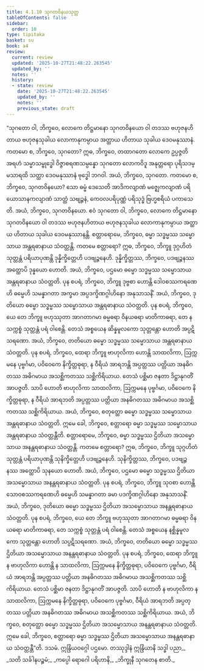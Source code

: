 ```yaml
---
title: 4.1.10 သုဂတဝိနယသုတ္တ
tableOfContents: false
sidebar:
  order: 10
type: tipitaka
basket: su
book: a4
review:
  current: review
  updated: '2025-10-27T21:48:22.263545'
  updated_by: ''
  notes: ''
  history:
  - state: review
    date: '2025-10-27T21:48:22.263545'
    updated_by: ''
    notes: ''
    previous_state: draft
---
```



<ReviewStatus review={frontmatter.review} showDetails={true} />

<HypothesisAnnotation frontmatter={frontmatter} />

<DynamicBreadcrumb />

<Division number="160" book="a4" e="ch" v="15" p="464">

<Paragraph number="940" book="a4">
“သုဂတော ဝါ, ဘိက္ခဝေ, လောကေ တိဋ္ဌမာနော သုဂတဝိနယော ဝါ တဒဿ ဗဟုဇနဟိတာယ ဗဟုဇနသုခါယ လောကာနုကမ္ပာယ အတ္ထာယ ဟိတာယ သုခါယ ဒေဝမနုဿာနံ.
</Paragraph>

<Paragraph number="941" book="a4">
ကတမော စ, ဘိက္ခဝေ, သုဂတော? ဣဓ, ဘိက္ခဝေ, တထာဂတော လောကေ ဥပ္ပဇ္ဇတိ အရဟံ သမ္မာသမ္ဗုဒ္ဓေါ ဝိဇ္ဇာစရဏသမ္ပန္နော သုဂတော လောကဝိဒူ အနုတ္တရော ပုရိသဒမ္မသာရထိ သတ္ထာ ဒေဝမနုဿာနံ ဗုဒ္ဓေါ ဘဂဝါ. အယံ, ဘိက္ခဝေ, သုဂတော.
</Paragraph>

<Paragraph number="942" book="a4">
ကတမော စ, ဘိက္ခဝေ, သုဂတဝိနယော? သော ဓမ္မံ ဒေသေတိ အာဒိကလျာဏံ မဇ္ဈေကလျာဏံ ပရိယောသာနကလျာဏံ သာတ္ထံ သဗျဉ္ဇနံ, ကေဝလပရိပုဏ္ဏံ ပရိသုဒ္ဓံ ဗြဟ္မစရိယံ ပကာသေတိ. အယံ, ဘိက္ခဝေ, သုဂတဝိနယော. ဧဝံ သုဂတော ဝါ, ဘိက္ခဝေ, လောကေ တိဋ္ဌမာနော သုဂတဝိနယော ဝါ တဒဿ ဗဟုဇနဟိတာယ ဗဟုဇနသုခါယ လောကာနုကမ္ပာယ အတ္ထာယ ဟိတာယ သုခါယ ဒေဝမနုဿာနန္တိ.
</Paragraph>

<Paragraph number="943" book="a4">
စတ္တာရောမေ, ဘိက္ခဝေ, ဓမ္မာ သဒ္ဓမ္မဿ သမ္မောသာယ အန္တရဓာနာယ သံဝတ္တန္တိ. ကတမေ စတ္တာရော? ဣဓ, ဘိက္ခဝေ, ဘိက္ခူ ဒုဂ္ဂဟိတံ သုတ္တန္တံ ပရိယာပုဏန္တိ ဒုန္နိက္ခိတ္တေဟိ ပဒဗျဉ္ဇနေဟိ. ဒုန္နိက္ခိတ္တဿ, ဘိက္ခဝေ, ပဒဗျဉ္ဇနဿ အတ္ထောပိ ဒုန္နယော ဟောတိ. အယံ, ဘိက္ခဝေ, ပဌမော ဓမ္မော သဒ္ဓမ္မဿ သမ္မောသာယ အန္တရဓာနာယ သံဝတ္တတိ.
</Paragraph>

<Paragraph number="944" book="a4">
ပုန စပရံ, ဘိက္ခဝေ, ဘိက္ခူ ဒုဗ္ဗစာ ဟောန္တိ ဒေါဝစဿကရဏေဟိ ဓမ္မေဟိ သမန္နာဂတာ အက္ခမာ အပ္ပဒက္ခိဏဂ္ဂါဟိနော အနုသာသနိံ. အယံ, ဘိက္ခဝေ, ဒုတိယော ဓမ္မော သဒ္ဓမ္မဿ သမ္မောသာယ အန္တရဓာနာယ သံဝတ္တတိ.
</Paragraph>

<Paragraph number="945" book="a4">
ပုန စပရံ, ဘိက္ခဝေ, ယေ တေ ဘိက္ခူ ဗဟုဿုတာ အာဂတာဂမာ ဓမ္မဓရာ ဝိနယဓရာ မာတိကာဓရာ, တေ န သက္ကစ္စံ သုတ္တန္တံ ပရံ ဝါစေန္တိ. တေသံ အစ္စယေန ဆိန္နမူလကော သုတ္တန္တော ဟောတိ အပ္ပဋိသရဏော. အယံ, ဘိက္ခဝေ, တတိယော ဓမ္မော သဒ္ဓမ္မဿ သမ္မောသာယ အန္တရဓာနာယ သံဝတ္တတိ.
</Paragraph>

<Paragraph number="946" book="a4">
ပုန စပရံ, ဘိက္ခဝေ, ထေရာ ဘိက္ခူ ဗာဟုလိကာ ဟောန္တိ သာထလိကာ, ဩက္ကမနေ ပုဗ္ဗင်္ဂမာ, ပဝိဝေကေ နိက္ခိတ္တဓုရာ, န ဝီရိယံ အာရဘန္တိ အပ္ပတ္တဿ ပတ္တိယာ အနဓိဂတဿ အဓိဂမာယ အသစ္ဆိကတဿ သစ္ဆိကိရိယာယ. တေသံ ပစ္ဆိမာ ဇနတာ ဒိဋ္ဌာနုဂတိံ အာပဇ္ဇတိ. သာပိ ဟောတိ ဗာဟုလိကာ သာထလိကာ, ဩက္ကမနေ ပုဗ္ဗင်္ဂမာ, ပဝိဝေကေ နိက္ခိတ္တဓုရာ, န ဝီရိယံ အာရဘတိ အပ္ပတ္တဿ ပတ္တိယာ အနဓိဂတဿ အဓိဂမာယ အသစ္ဆိကတဿ သစ္ဆိကိရိယာယ. အယံ, ဘိက္ခဝေ, စတုတ္ထော ဓမ္မော သဒ္ဓမ္မဿ သမ္မောသာယ အန္တရဓာနာယ သံဝတ္တတိ. ဣမေ ခေါ, ဘိက္ခဝေ, စတ္တာရော ဓမ္မာ သဒ္ဓမ္မဿ သမ္မောသာယ အန္တရဓာနာယ သံဝတ္တန္တီတိ.
</Paragraph>

<Paragraph number="947" book="a4">
စတ္တာရောမေ, ဘိက္ခဝေ, ဓမ္မာ သဒ္ဓမ္မဿ ဌိတိယာ အသမ္မောသာယ အနန္တရဓာနာယ သံဝတ္တန္တိ. ကတမေ စတ္တာရော? ဣဓ, ဘိက္ခဝေ, ဘိက္ခူ သုဂ္ဂဟိတံ သုတ္တန္တံ ပရိယာပုဏန္တိ သုနိက္ခိတ္တေဟိ ပဒဗျဉ္ဇနေဟိ. သုနိက္ခိတ္တဿ, ဘိက္ခဝေ, ပဒဗျဉ္ဇနဿ အတ္ထောပိ သုနယော ဟောတိ. အယံ, ဘိက္ခဝေ, ပဌမော ဓမ္မော သဒ္ဓမ္မဿ ဌိတိယာ အသမ္မောသာယ အနန္တရဓာနာယ သံဝတ္တတိ.
</Paragraph>

<Paragraph number="948" book="a4">
ပုန စပရံ, ဘိက္ခဝေ, ဘိက္ခူ သုဝစာ ဟောန္တိ သောဝစဿကရဏေဟိ ဓမ္မေဟိ သမန္နာဂတာ ခမာ ပဒက္ခိဏဂ္ဂါဟိနော အနုသာသနိံ. အယံ, ဘိက္ခဝေ, ဒုတိယော ဓမ္မော သဒ္ဓမ္မဿ ဌိတိယာ အသမ္မောသာယ အနန္တရဓာနာယ သံဝတ္တတိ.
</Paragraph>

<Paragraph number="949" book="a4">
ပုန စပရံ, ဘိက္ခဝေ, ယေ တေ ဘိက္ခူ ဗဟုဿုတာ အာဂတာဂမာ ဓမ္မဓရာ ဝိနယဓရာ မာတိကာဓရာ, တေ သက္ကစ္စံ သုတ္တန္တံ ပရံ ဝါစေန္တိ. တေသံ အစ္စယေန နစ္ဆိန္နမူလကော သုတ္တန္တော ဟောတိ သပ္ပဋိသရဏော. အယံ, ဘိက္ခဝေ, တတိယော ဓမ္မော သဒ္ဓမ္မဿ ဌိတိယာ အသမ္မောသာယ အနန္တရဓာနာယ သံဝတ္တတိ.
</Paragraph>

<Paragraph number="950" book="a4">
ပုန စပရံ, ဘိက္ခဝေ, ထေရာ ဘိက္ခူ န ဗာဟုလိကာ ဟောန္တိ န သာထလိကာ, ဩက္ကမနေ နိက္ခိတ္တဓုရာ, ပဝိဝေကေ ပုဗ္ဗင်္ဂမာ, ဝီရိယံ အာရဘန္တိ အပ္ပတ္တဿ ပတ္တိယာ အနဓိဂတဿ အဓိဂမာယ အသစ္ဆိကတဿ သစ္ဆိကိရိယာယ. တေသံ ပစ္ဆိမာ ဇနတာ ဒိဋ္ဌာနုဂတိံ အာပဇ္ဇတိ. သာပိ ဟောတိ န ဗာဟုလိကာ န သာထလိကာ, ဩက္ကမနေ နိက္ခိတ္တဓုရာ, ပဝိဝေကေ ပုဗ္ဗင်္ဂမာ, ဝီရိယံ အာရဘတိ အပ္ပတ္တဿ ပတ္တိယာ အနဓိဂတဿ အဓိဂမာယ အသစ္ဆိကတဿ သစ္ဆိကိရိယာယ. အယံ, ဘိက္ခဝေ, စတုတ္ထော ဓမ္မော သဒ္ဓမ္မဿ ဌိတိယာ အသမ္မောသာယ အနန္တရဓာနာယ သံဝတ္တတိ. ဣမေ ခေါ, ဘိက္ခဝေ, စတ္တာရော ဓမ္မာ သဒ္ဓမ္မဿ ဌိတိယာ အသမ္မောသာယ အနန္တရဓာနာယ သံဝတ္တန္တီ”တိ.

</Paragraph>
</Division>

<Paragraph number="951" type="center" book="a4">
ဒသမံ.



</Paragraph>

<Paragraph number="952" type="center" book="a4">
ဣန္ဒြိယဝဂ္ဂေါ ပဌမော.



</Paragraph>

<Paragraph number="953" type="center" book="a4">
တဿုဒ္ဒါနံ


</Paragraph>

<Paragraph number="954" type="verses" book="a4">
ဣန္ဒြိယာနိ သဒ္ဓါ ပညာ,_  
_သတိ သင်္ခါနပဉ္စမံ;_  
_ကပ္ပေါ ရောဂေါ ပရိဟာနိ,_  
_ဘိက္ခုနီ သုဂတေန စာတိ._
</Paragraph>